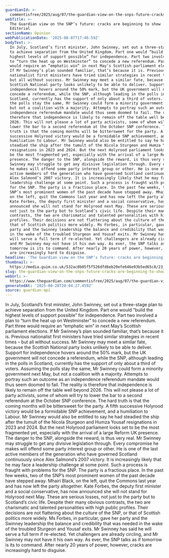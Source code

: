 ```yaml
---
guardianId: >-
  commentisfree/2025/aug/07/the-guardian-view-on-the-snps-future-cracks-are-beginning-to-show
webTitle: >-
  The Guardian view on the SNP’s future: cracks are beginning to show |
  Editorial
sectionName: Opinion
webPublicationDate: '2025-08-07T17:46:59Z'
bodyText: >-
  In July, Scotland’s first minister, John Swinney, set out a three-stage plan
  to achieve separation from the United Kingdom. Part one would “build the
  highest levels of support possible” for independence. Part two involved a plan
  to “turn the heat up on Westminster” to concede a new referendum. Part three
  would require an “emphatic win” in next May’s Scottish parliament elections.
  If Mr Swinney’s plan sounded familiar, that’s because it is. Previous
  nationalist first ministers have tried similar strategies in recent times –
  but all without success. Mr Swinney may meet a similar fate, because the
  Scottish National party looks unlikely to be able to deliver. Support for
  independence hovers around the 50% mark, but the UK government will not
  concede a referendum, while the SNP, although leading in the polls in
  Scotland, currently has the support of only about a third of voters. Assuming
  the polls stay the same, Mr Swinney could form a minority government next May,
  but not a coalition with a majority. Attempts to portray such an outcome as an
  independence referendum mandate would thus seem doomed to fail. The reality is
  therefore that independence is likely to remain off the table well beyond
  2026. This will not please a lot of party activists, some of whom will try to
  lower the bar to a second referendum at the October SNP conference. The hard
  truth is that the coming months will be bittersweet for the party. A fifth
  successive Holyrood victory would be a formidable SNP achievement, and a
  humiliation to Labour. Mr Swinney would also be entitled to say he had
  steadied the ship after the tumult of the Nicola Sturgeon and Humza Yousaf
  resignations in 2023 and 2024. But the next Holyrood parliament looks set to
  be the most fragmented yet, especially with the arrival of a large Reform UK
  presence. The danger to the SNP, alongside the reward, is thus very real. Mr
  Swinney may struggle to get any divisive legislation through. Every compromise
  he makes will offend some party interest group or other. He is one of the last
  active members of the generation who have governed Scotland continuously since
  Alex Salmond’s 2007 victory. It is increasingly likely that he may face a
  leadership challenge at some point. Such a process is fraught with problems
  for the SNP. The party is a fractious place. In the past few weeks, two of the
  SNP’s most prominent women of the past decade have stepped away. Mhairi Black,
  on the left, quit the Commons last year and has now left the party altogether.
  Kate Forbes, the deputy first minister and a social conservative, has now
  announced she will not stand for Holyrood next May. These are serious losses,
  not just to the party but to Scotland’s civic life. Despite their many obvious
  contrasts, the two are charismatic and talented personalities with high public
  profiles. Their decisions are not flattering about the culture of the SNP, or
  that of Scottish politics more widely. Ms Forbes, in particular, gave her
  party and the Swinney leadership the balance and credibility that was needed
  in the wake of the troubled Sturgeon and Yousaf exits. Mr Swinney has said he
  will serve a full term if re-elected. Yet challengers are already circling,
  and Mr Swinney may not have it his own way. As ever, the SNP talks as if
  tomorrow is its to command. After nearly 20 years of power, however, cracks
  are increasingly hard to disguise.
headline: 'The Guardian view on the SNP’s future: cracks are beginning to show'
thumbnail: >-
  https://media.guim.co.uk/532ac0b05f5f526dfd6eb20efe646e93b5ed65c8/23_0_3057_2446/500.jpg
slug: the-guardian-view-on-the-snps-future-cracks-are-beginning-to-show-or-editorial
webUrl: >-
  https://www.theguardian.com/commentisfree/2025/aug/07/the-guardian-view-on-the-snps-future-cracks-are-beginning-to-show
generatedAt: '2025-08-28T20:04:27.459Z'
source: guardian-api
---
```

In July, Scotland’s first minister, John Swinney, set out a three-stage plan to achieve separation from the United Kingdom. Part one would “build the highest levels of support possible” for independence. Part two involved a plan to “turn the heat up on Westminster” to concede a new referendum. Part three would require an “emphatic win” in next May’s Scottish parliament elections. If Mr Swinney’s plan sounded familiar, that’s because it is. Previous nationalist first ministers have tried similar strategies in recent times – but all without success. Mr Swinney may meet a similar fate, because the Scottish National party looks unlikely to be able to deliver. Support for independence hovers around the 50% mark, but the UK government will not concede a referendum, while the SNP, although leading in the polls in Scotland, currently has the support of only about a third of voters. Assuming the polls stay the same, Mr Swinney could form a minority government next May, but not a coalition with a majority. Attempts to portray such an outcome as an independence referendum mandate would thus seem doomed to fail. The reality is therefore that independence is likely to remain off the table well beyond 2026. This will not please a lot of party activists, some of whom will try to lower the bar to a second referendum at the October SNP conference. The hard truth is that the coming months will be bittersweet for the party. A fifth successive Holyrood victory would be a formidable SNP achievement, and a humiliation to Labour. Mr Swinney would also be entitled to say he had steadied the ship after the tumult of the Nicola Sturgeon and Humza Yousaf resignations in 2023 and 2024. But the next Holyrood parliament looks set to be the most fragmented yet, especially with the arrival of a large Reform UK presence. The danger to the SNP, alongside the reward, is thus very real. Mr Swinney may struggle to get any divisive legislation through. Every compromise he makes will offend some party interest group or other. He is one of the last active members of the generation who have governed Scotland continuously since Alex Salmond’s 2007 victory. It is increasingly likely that he may face a leadership challenge at some point. Such a process is fraught with problems for the SNP. The party is a fractious place. In the past few weeks, two of the SNP’s most prominent women of the past decade have stepped away. Mhairi Black, on the left, quit the Commons last year and has now left the party altogether. Kate Forbes, the deputy first minister and a social conservative, has now announced she will not stand for Holyrood next May. These are serious losses, not just to the party but to Scotland’s civic life. Despite their many obvious contrasts, the two are charismatic and talented personalities with high public profiles. Their decisions are not flattering about the culture of the SNP, or that of Scottish politics more widely. Ms Forbes, in particular, gave her party and the Swinney leadership the balance and credibility that was needed in the wake of the troubled Sturgeon and Yousaf exits. Mr Swinney has said he will serve a full term if re-elected. Yet challengers are already circling, and Mr Swinney may not have it his own way. As ever, the SNP talks as if tomorrow is its to command. After nearly 20 years of power, however, cracks are increasingly hard to disguise.

